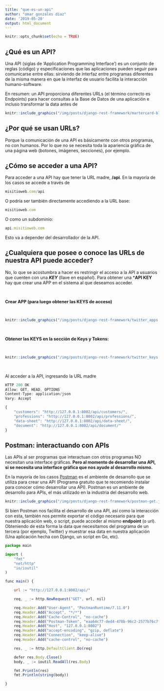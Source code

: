 ```yaml
---
title: "que-es-un-api"
author: "omar gonzales diaz"
date: '2019-05-20'
output: html_document
---
```


```r
knitr::opts_chunk$set(echo = TRUE)
```

## ¿Qué es un API?

Una API (siglas de ‘Application Programming Interface’) es un conjunto de reglas (código) y especificaciones que las aplicaciones pueden seguir para comunicarse entre ellas: sirviendo de interfaz entre programas diferentes de la misma manera en que la interfaz de usuario facilita la interacción humano-software. 

En resumen: un API proporciona diferentes URLs (el término correcto es Endpoints) para hacer consultas a la Base de Datos de una aplicación e incluso transformar la data antes de 

```r
knitr::include_graphics("/img/posts/django-rest-framework/martercard-blockchain-api.jpg")
```

## ¿Por qué se usan URLs? 

Porque la comunicación de una API es básicamente con otros programas, no con humanos. Por lo que no se necesita toda la apariencia gráfica de una página web (botones, imágenes, secciones), por ejemplo.


## ¿Cómo se acceder a una API?


Para acceder a una API hay que tener la URL madre, **/api**. En la mayoría de los casos se accede a través de


```js
misitioweb.com/api
```

O podría ser también directamente accediendo a la URL base:

```js
misitioweb.com
```

O como un subdominio:

```js
api.misitioweb.com
```

Esto va a depender del desarrollador de la API.


## ¿Cualquiera que posee o conoce las URLs de nuestra API puede acceder?

No, lo que se acostumbra a hacer es restringir el acceso a la API a usuarios que cuenten con una ***KEY*** (llave en español). Para obtener una ***API KEY** hay que crear una APP en el sistema al que deseamos acceder.

<br>

**Crear APP (para luego obtener las KEYS de acceso)**

<br>

```r
knitr::include_graphics("/img/posts/django-rest-framework/twitter_apps.jpg")
```

<br>

**Obtener las KEYS en la sección de Keys y Tokens:**

<br>

```r
knitr::include_graphics("/img/posts/django-rest-framework/twitter_keys.jpg")
```

<br>

Al acceder a la API, ingresando la URL madre 

```js

HTTP 200 OK
Allow: GET, HEAD, OPTIONS
Content-Type: application/json
Vary: Accept

{
    "customers": "http://127.0.0.1:8002/api/customers/",
    "professions": "http://127.0.0.1:8002/api/professions/",
    "data-sheet": "http://127.0.0.1:8002/api/data-sheet/",
    "document": "http://127.0.0.1:8002/api/document/"
}


```


## Postman: interactuando con APIs


Las APIs al ser programas que interactuan con otros programas NO necesitan una interface gráficas. **Pero al momento de desarrollar una API, si se necesita una interface gráfica que nos ayude al desarrollo mismo.** 

En la mayoría de los casos [Postman](https://www.getpostman.com/) es el ambiente de desarrollo que se utiliza para crear una API (Programa gratuito que te recomiendo instalar para conocer cómo desarrollar una API). Postman es un ambiente de desarrollo para APIs, el más utilizado en la industria del desarrollo web.



```r
knitr::include_graphics("/img/posts/django-rest-framework/postman-get.jpg")
```


Si bien Postman nos facilita el desarrollo de una API, así como la interacción con esta, también nos permite exportar el código necesario para que nuestra aplicación web, o script, puede acceder al mismo **endpoint** (o url). Obteniendo de esta forma la data que necesitamos del programa de un tercera (por ejemplo, Twitter) y muestrar esa data en nuestra aplicación (Una aplicación hecha con Django, un script en Go, etc).




```js

package main

import (
	"fmt"
	"net/http"
	"io/ioutil"
)

func main() {

	url := "http://127.0.0.1:8002/api/"

	req, _ := http.NewRequest("GET", url, nil)

	req.Header.Add("User-Agent", "PostmanRuntime/7.11.0")
	req.Header.Add("Accept", "*/*")
	req.Header.Add("Cache-Control", "no-cache")
	req.Header.Add("Postman-Token", "eaa64c77-ded4-478b-96c2-2577b76c7fc0,a1cdd474-af75-4446-b95b-e1175450eff7")
	req.Header.Add("Host", "127.0.0.1:8002")
	req.Header.Add("accept-encoding", "gzip, deflate")
	req.Header.Add("Connection", "keep-alive")
	req.Header.Add("cache-control", "no-cache")

	res, _ := http.DefaultClient.Do(req)

	defer res.Body.Close()
	body, _ := ioutil.ReadAll(res.Body)

	fmt.Println(res)
	fmt.Println(string(body))

}

```


